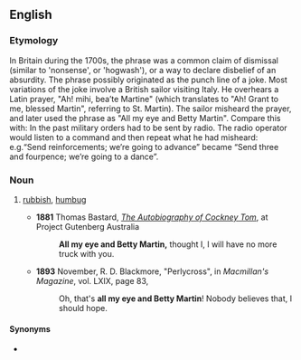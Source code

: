 ==English==

===Etymology===
In Britain during the 1700s, the phrase was a common claim of dismissal (similar to 'nonsense', or 'hogwash'), or a way to declare disbelief of an absurdity.  The phrase possibly originated as the punch line of a joke.  Most variations of the joke involve a British sailor visiting Italy.  He overhears a Latin prayer, "Ah! mihi, bea’te Martine" (which translates to "Ah! Grant to me, blessed Martin", referring to St. Martin).  The sailor misheard the prayer, and later used the phrase as "All my eye and Betty Martin". Compare this with: In the past military orders had to be sent by radio. The radio operator would listen to a command and then repeat what he had misheard: e.g.“Send reinforcements; we’re going to advance” became “Send three and fourpence; we’re going to a dance”.

===Noun===
{{en-noun|-}}

# {{lb|en|dated}} [[rubbish]], [[humbug]]
#* '''1881''' Thomas Bastard, ''[http://gutenberg.net.au/ebooks08/0800591h.html The Autobiography of Cockney Tom]'', at Project Gutenberg Australia
#*: '''All my eye and Betty Martin,''' thought I, I will have no more truck with you.
#* '''1893''' November, R. D. Blackmore, "Perlycross", in ''Macmillan's Magazine'', vol. LXIX, page 83,
#*: Oh, that's '''all my eye and Betty Martin'''! Nobody believes that, I should hope.

====Synonyms====
* {{l|en|all my eye}}